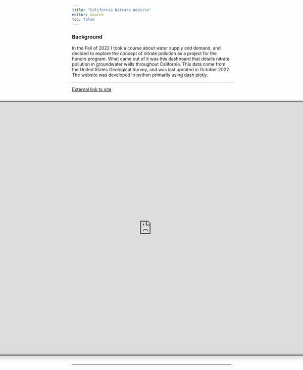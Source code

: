 ---
title: "California Nitrate Website"
editor: source
toc: false
---

### Background
In the Fall of 2022 I took a course about water supply and demand, and decided to explore the concept of nitrate pollution as a  project for the honors program. What came out of it was this dashboard that details nitrate pollution in groundwater wells throughout California. This data come from the United States Geological Survey, and was last updated in October 2022. The website was developed in python primarily using <a href="https://dash.plotly.com/"> dash plotly</a>.

---

<a href="http://henrystrecker.pythonanywhere.com/" class="btn btn-secondary">
  <i class="bi bi-link-45deg"></i> External link to site
</a>
<br>

<div style="max-width: 1400px; overflow-x: false; display: flex; justify-content: center;">
  <iframe 
    src="http://henrystrecker.pythonanywhere.com/" 
    width="1400px" 
    height="800px" 
    style="scale: 100%; 
           box-shadow: 5px 5px 15px rgba(0,0,0,0.2); 
           border-radius: 5px; 
           border: 4px solid #808080;"> 
  </iframe>
</div>
---
